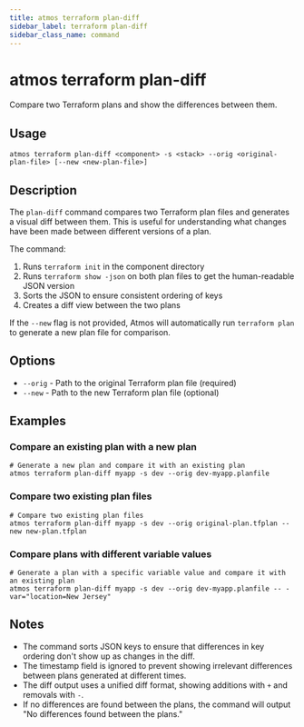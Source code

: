 ```yaml
---
title: atmos terraform plan-diff
sidebar_label: terraform plan-diff
sidebar_class_name: command
---
```



# atmos terraform plan-diff

Compare two Terraform plans and show the differences between them.

## Usage

```shell
atmos terraform plan-diff <component> -s <stack> --orig <original-plan-file> [--new <new-plan-file>]
```

## Description

The `plan-diff` command compares two Terraform plan files and generates a visual diff between them. This is useful for understanding what changes have been made between different versions of a plan.

The command:
1. Runs `terraform init` in the component directory
2. Runs `terraform show -json` on both plan files to get the human-readable JSON version
3. Sorts the JSON to ensure consistent ordering of keys
4. Creates a diff view between the two plans

If the `--new` flag is not provided, Atmos will automatically run `terraform plan` to generate a new plan file for comparison.

## Options

- `--orig` - Path to the original Terraform plan file (required)
- `--new` - Path to the new Terraform plan file (optional)

## Examples

### Compare an existing plan with a new plan

```shell
# Generate a new plan and compare it with an existing plan
atmos terraform plan-diff myapp -s dev --orig dev-myapp.planfile
```

### Compare two existing plan files

```shell
# Compare two existing plan files
atmos terraform plan-diff myapp -s dev --orig original-plan.tfplan --new new-plan.tfplan
```

### Compare plans with different variable values

```shell
# Generate a plan with a specific variable value and compare it with an existing plan
atmos terraform plan-diff myapp -s dev --orig dev-myapp.planfile -- -var="location=New Jersey"
```

## Notes

- The command sorts JSON keys to ensure that differences in key ordering don't show up as changes in the diff.
- The timestamp field is ignored to prevent showing irrelevant differences between plans generated at different times.
- The diff output uses a unified diff format, showing additions with `+` and removals with `-`.
- If no differences are found between the plans, the command will output "No differences found between the plans."
